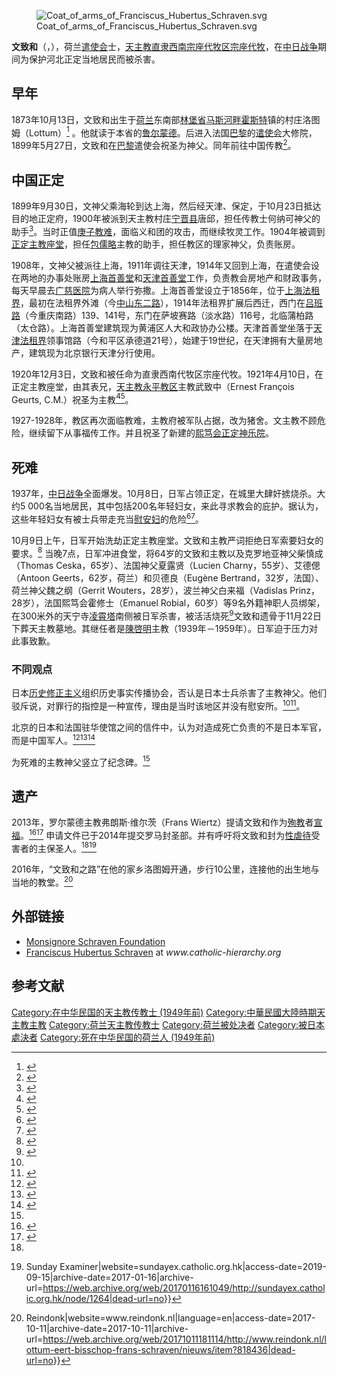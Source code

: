 {{Infobox Christian leader
|type=bishop
| name   = 文致和<br />{{lang|nl|Franciscus Hubertus Schraven}}
| native_name = {{lang|nl|Franciscus Hubertus Schraven}}
| honorific-suffix = C.M.
| image     = Franciscus Hubertus Schraven.jpg
| caption  = 文致和
| ordination = 1899年5月28日
| consecration = 1921年4月10日
| birth_date  = {{birth date|1873|10|13}}
| birth_place = {{NLD}}洛图姆
| death_date  = {{death date and age|1937|10|9|1873|10|13}}
| death_place = {{CHN-1928}}[[河北省_(中華民國)|河北省]][[正定縣|正定縣]]
| title  = [[天主教正定教区|天主教直隶西南宗座代牧区宗座代牧]]
| religion = [[罗马天主教|罗马天主教]]
| coat_of_arms = Coat of arms of Franciscus Hubertus Schraven.svg
}}
[[File:Coat_of_arms_of_Franciscus_Hubertus_Schraven.svg|right]]

'''文致和'''（{{lang-nl|Franciscus Hubertus Schraven, C.M.}}，{{bd|1873年|10月13日|1937年|10月9日|}}），荷兰[[遣使会|遣使会]]士，[[天主教正定教区|天主教直隶西南宗座代牧区宗座代牧]]，在[[中国抗日战争|中日战争]]期间为保护河北正定当地居民而被杀害。

==早年==
1873年10月13日，文致和出生于[[荷兰|荷兰]]东南部[[林堡省_(荷兰)|林堡省]][[马斯河畔霍斯特|马斯河畔霍斯特]]镇的村庄洛图姆（Lottum）<ref>{{Cite web |url=http://www.catholic-hierarchy.org/bishop/bschrh.html |title=Bishop Franciscus Hubertus Schraven, C.M. |access-date=2007-10-10 |archive-date=2021-01-23 |archive-url=https://web.archive.org/web/20210123053614/https://www.catholic-hierarchy.org/bishop/bschrh.html |dead-url=no }}</ref> 。他就读于本省的[[鲁尔蒙德|鲁尔蒙德]]。后进入法国[[巴黎|巴黎]]的[[遣使会|遣使会]]大修院，1899年5月27日，文致和在[[巴黎|巴黎]]遣使会祝圣为神父。同年前往中国传教<ref>{{Cite web|url=http://www.mgrschraven.nl/uk/index.html|title=Msgr. Schraven Foundation: homepage|last=Litjens|first=Piet|website=www.mgrschraven.nl|access-date=2017-01-13|archive-date=2018-04-16|archive-url=https://web.archive.org/web/20180416234029/http://www.mgrschraven.nl/uk/index.html|dead-url=no}}</ref>。

==中国正定==
1899年9月30日，文神父乘海轮到达上海，然后经天津、保定，于10月23日抵达目的地正定府，1900年被派到天主教村庄[[宁晋县|宁晋县]]唐邱，担任传教士何纳可神父的助手<ref>{{Cite web|url=https://www.xinde.org/show/29701|title=殉道中国的文致和主教|author=孔喜慎 修女|website=|date=2014-10-31|access-date=2021-03-11|archive-date=2021-04-14|archive-url=https://web.archive.org/web/20210414044313/http://www.xinde.org/show/29701|dead-url=no}}</ref>。当时正值[[庚子教难|庚子教难]]，面临义和团的攻击，而继续牧灵工作。1904年被调到[[正定主教座堂|正定主教座堂]]，担任[[包儒略|包儒略]]主教的助手，担任教区的理家神父，负责账房。

1908年，文神父被派往上海，1911年调往天津，1914年又回到上海，在遣使会设在两地的办事处账房[[首善堂_(上海)|上海首善堂]]和[[天津首善堂|天津首善堂]]工作，负责教会房地产和财政事务，每天早晨去[[广慈医院|广慈医院]]为病人举行弥撒。上海首善堂设立于1856年，位于[[上海法租界|上海法租界]]，最初在法租界外滩（今[[中山东二路|中山东二路]]），1914年法租界扩展后西迁，西门在[[吕班路|吕班路]]（今重庆南路）139、141号，东门在萨坡赛路（淡水路）116号，北临蒲柏路（太仓路）。上海首善堂建筑现为黄浦区人大和政协办公楼。天津首善堂坐落于[[天津法租界|天津法租界]]领事馆路（今和平区承德道21号），始建于19世纪，在天津拥有大量房地产，建筑现为北京银行天津分行使用。

1920年12月3日，文致和被任命为直隶西南代牧区宗座代牧。1921年4月10日，在正定主教座堂，由其表兄，[[天主教永平教区|天主教永平教区]]主教武致中（Ernest François Geurts, C.M.）祝圣为主教<ref>{{Cite web|url=http://www.catholic-hierarchy.org/bishop/bschrh.html|title=Bishop Franciscus Hubertus Schraven [Catholic-Hierarchy]|last=Cheney|first=David M.|website=www.catholic-hierarchy.org|access-date=2017-01-13|archive-date=2021-01-23|archive-url=https://web.archive.org/web/20210123053614/https://www.catholic-hierarchy.org/bishop/bschrh.html|dead-url=no}}</ref><ref name=":0">{{Cite book|url=https://books.google.com/books?id=aeloDwAAQBAJ&q=frans+schraven&pg=PT378|title=The Vincentians: A General History of the Congregation of the Mission: Volume 6 - Internationalization and Aggiornamento: 1878-1919|last=Rybolt|first=John E.|publisher=New City Press|isbn=9781565486393|language=en}}</ref>。

1927-1928年，教区再次面临教难，主教府被军队占据，改为猪舍。文主教不顾危险，继续留下从事福传工作。并且祝圣了新建的[[熙笃会|熙笃会]][[正定神乐院|正定神乐院]]。

== 死难 ==
{{Main|正定天主堂惨案}}
1937年，[[中国抗日战争|中日战争]]全面爆发。10月8日，日军占领正定，在城里大肆奸掳烧杀。大约5 000名当地居民，其中包括200名年轻妇女，来此寻求教会的庇护。据认为，这些年轻妇女有被士兵带走充当[[慰安妇|慰安妇]]的危险<ref>{{Cite book|url=https://books.google.com/books?id=YdJ7DwAAQBAJ&q=franciscus+hubertus+schraven&pg=PA281|title=The Church as Safe Haven: Christian Governan in China|date=2018-11-08|publisher=BRILL|isbn=9789004383722|language=en}}</ref><ref>{{Cite web|url=https://www.huffpost.com/entry/patron-saint-abuse-victim_n_4556142|title=Patron Saint Of Sexual Abuse Victims?|date=2014-01-07|website=HuffPost|language=en|access-date=2019-09-15|archive-date=2021-11-13|archive-url=https://web.archive.org/web/20211113162421/https://www.huffpost.com/entry/patron-saint-abuse-victim_n_4556142|dead-url=no}}</ref>。

10月9日上午，日军开始洗劫正定主教座堂。文致和主教严词拒绝日军索要妇女的要求。<ref>{{Cite web|url=https://www.straitstimes.com/world/martyred-bishop-should-be-patron-saint-of-abuse-victims-church|title=Martyred bishop should be patron saint of abuse victims: Church|date=2014-01-06|website=The Straits Times|language=en|access-date=2019-09-15|archive-date=2020-10-30|archive-url=https://web.archive.org/web/20201030133253/https://www.straitstimes.com/world/martyred-bishop-should-be-patron-saint-of-abuse-victims-church|dead-url=no}}</ref> 当晚7点，日军冲进食堂，将64岁的文致和主教以及克罗地亚神父柴慎成（Thomas Ceska，65岁）、法国神父夏露贤（Lucien Charny，55岁）、艾德偲（Antoon Geerts，62岁，荷兰）和贝德良（Eugène Bertrand，32岁，法国）、荷兰神父魏之纲（Gerrit Wouters，28岁），波兰神父白来福（Vadislas Prinz， 28岁），法国熙笃会霍修士（Emanuel Robial，60岁）等9名外籍神职人员绑架，在300米外的天宁寺[[凌霄塔|凌霄塔]]南侧被日军杀害，被活活烧死<ref name=":1">{{Cite news|url=https://www.telegraph.co.uk/news/worldnews/asia/japan/10555036/Bishop-who-protected-Chinese-girls-from-Japanese-soldiers-could-become-patron-saint-of-sex-abuse-victims.html|title=Bishop who protected Chinese girls from Japanese soldiers could become patron saint of sex abuse victims|last=Tokyo|first=Julian Ryall in|newspaper=Telegraph.co.uk|access-date=2017-01-13|archive-date=2017-11-10|archive-url=https://web.archive.org/web/20171110023725/http://www.telegraph.co.uk/news/worldnews/asia/japan/10555036/Bishop-who-protected-Chinese-girls-from-Japanese-soldiers-could-become-patron-saint-of-sex-abuse-victims.html|dead-url=no}}</ref>文致和遗骨于11月22日下葬天主教墓地。其继任者是[[陈启明_(主教)|陳啓明]]主教（1939年－1959年）。日军迫于压力对此事致歉。

=== 不同观点 ===
日本[[历史修正主义|历史修正主义]]组织历史事实传播协会，否认是日本士兵杀害了主教神父。他们驳斥说，对罪行的指控是一种宣传，理由是当时该地区并没有慰安所。<ref name=":1" /><ref>{{Cite news|url=https://www.welt.de/vermischtes/prominente/article124031602/Maertyrer-als-Schutzpatron-fuer-Missbrauchsopfer.html|title=Sexuelle Gewalt: Märtyrer als Schutzpatron für Missbrauchsopfer|last=Becker|first=Claudia|date=2014-01-20|access-date=2019-09-15|archive-date=2014-07-09|archive-url=https://web.archive.org/web/20140709053849/http://www.welt.de/vermischtes/prominente/article124031602/Maertyrer-als-Schutzpatron-fuer-Missbrauchsopfer.html|dead-url=no}}</ref>。

北京的日本和法国驻华使馆之间的信件中，认为对造成死亡负责的不是日本军官，而是中国军人。<ref>{{Cite news|title=Sankei Daily News|date=1 Aug 2016}}</ref><ref>{{Cite news|title=Sankei Daily News|date=15 Aug 2016}}</ref><ref>{{Cite book|url=https://books.google.com/books?id=DHPpBQAAQBAJ&q=mord+an+missionaren+in+china+schraven&pg=PA184|title="Apaisement" in Asien: Frankreich und der Fernostkonflikt 1937-1940|last=Nies|first=Volker|date=2014-02-21|publisher=Walter de Gruyter|isbn=9783486850444|language=de}}</ref>

为死难的主教神父竖立了纪念碑。<ref name=":0" />

== 遗产 ==
2013年，罗尔蒙德主教弗朗斯·维尔茨（Frans Wiertz）提请文致和作为[[殉教|殉教]]者[[宣福禮|宣福]]。<ref>{{Cite news|url=https://www.japantoday.com/category/national/view/bishop-burned-alive-by-japanese-troops-in-1937-may-becomepatron-saint-of-abuse-victims|title=Bishop burned alive by Japanese troops in 1937 may become patron saint of abuse victims|newspaper=Japan Today|access-date=2017-01-13|archive-date=2016-12-20|archive-url=https://web.archive.org/web/20161220075707/https://www.japantoday.com/category/national/view/bishop-burned-alive-by-japanese-troops-in-1937-may-becomepatron-saint-of-abuse-victims|dead-url=no}}</ref><ref>{{Cite news|url=http://www.ucanews.com/news/moves-start-in-the-netherlands-to-beatify-bishop-frans-schraven/67893|title=Moves start in the Netherlands to beatify Bishop Frans Schraven - ucanews.com|newspaper=ucanews.com|access-date=2017-01-13|archive-url=https://web.archive.org/web/20170113183356/http://www.ucanews.com/news/moves-start-in-the-netherlands-to-beatify-bishop-frans-schraven/67893|archive-date=2017-01-13}}</ref> 申请文件已于2014年提交罗马封圣部。并有呼吁将文致和封为[[性虐待|性虐待]]受害者的主保圣人。<ref name=":1" /><ref>{{Cite web|url=http://sundayex.catholic.org.hk/node/1264|title=Dutch martyr in China and pioneering missionary up for canonisation {{!}} Sunday Examiner|website=sundayex.catholic.org.hk|access-date=2019-09-15|archive-date=2017-01-16|archive-url=https://web.archive.org/web/20170116161049/http://sundayex.catholic.org.hk/node/1264|dead-url=no}}</ref>

2016年，“文致和之路”在他的家乡洛图姆开通，步行10公里，连接他的出生地与当地的教堂。<ref>{{Cite web|url=http://www.reindonk.nl/lottum-eert-bisschop-frans-schraven/nieuws/item?818436|title=Lottum eert Bisschop Frans Schraven {{!}} Reindonk|website=www.reindonk.nl|language=en|access-date=2017-10-11|archive-date=2017-10-11|archive-url=https://web.archive.org/web/20171011181114/http://www.reindonk.nl/lottum-eert-bisschop-frans-schraven/nieuws/item?818436|dead-url=no}}</ref>

== 外部链接 ==
* [http://www.mgrschraven.nl/uk/index.html Monsignore Schraven Foundation] {{Wayback|url=http://www.mgrschraven.nl/uk/index.html |date=20180416234029 }}
* [http://www.catholic-hierarchy.org/bishop/bschrh.html Franciscus Hubertus Schraven] {{Wayback|url=http://www.catholic-hierarchy.org/bishop/bschrh.html |date=20210123053614 }} at ''www.catholic-hierarchy.org''

==参考文献==
{{reflist}}

{{DEFAULTSORT:W}}
[[Category:在中华民国的天主教传教士_(1949年前)|Category:在中华民国的天主教传教士 (1949年前)]]
[[Category:中華民國大陸時期天主教主教|Category:中華民國大陸時期天主教主教]]
[[Category:荷兰天主教传教士|Category:荷兰天主教传教士]]
[[Category:荷兰被处决者|Category:荷兰被处决者]]
[[Category:被日本處決者|Category:被日本處決者]]
[[Category:死在中华民国的荷兰人_(1949年前)|Category:死在中华民国的荷兰人 (1949年前)]]